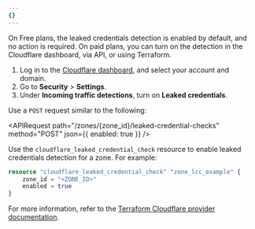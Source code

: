 ```yaml
---
{}
---
```



On Free plans, the leaked credentials detection is enabled by default, and no action is required. On paid plans, you can turn on the detection in the Cloudflare dashboard, via API, or using Terraform.

<Tabs syncKey="dashPlusAPI"> <TabItem label="Dashboard">

1. Log in to the [Cloudflare dashboard](https://dash.cloudflare.com/), and select your account and domain.
2. Go to **Security** > **Settings**.
3. Under **Incoming traffic detections**, turn on **Leaked credentials**.

</TabItem> <TabItem label="API">

Use a `POST` request similar to the following:

<APIRequest
	path="/zones/{zone_id}/leaked-credential-checks"
	method="POST"
	json={{ enabled: true }}
/>

</TabItem> <TabItem label="Terraform">

Use the `cloudflare_leaked_credential_check` resource to enable leaked credentials detection for a zone. For example:

```terraform
resource "cloudflare_leaked_credential_check" "zone_lcc_example" {
	zone_id = "<ZONE_ID>"
	enabled = true
}
```

For more information, refer to the [Terraform Cloudflare provider documentation](https://registry.terraform.io/providers/cloudflare/cloudflare/latest/docs).

</TabItem> </Tabs>
